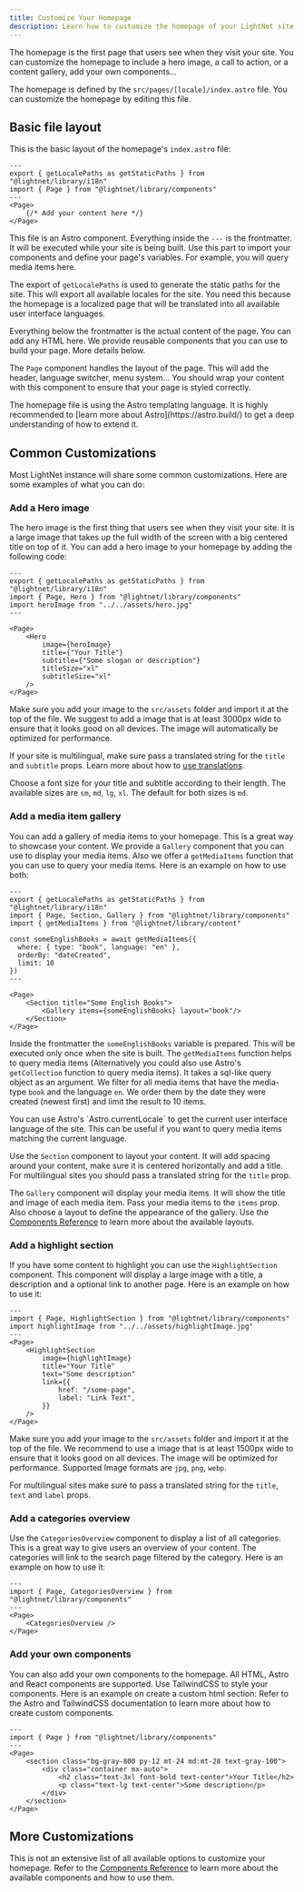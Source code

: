 ```yaml
---
title: Customize Your Homepage
description: Learn how to customize the homepage of your LightNet site.
---
```


The homepage is the first page that users see when they visit your site. You can customize the homepage to include a hero image, a call to action, or a content gallery, add your own components...

The homepage is defined by the `src/pages/[locale]/index.astro` file. You can customize the homepage by editing this file.

## Basic file layout

This is the basic layout of the homepage's `index.astro` file:

```astro title="src/pages/[locale]/index.astro"
---
export { getLocalePaths as getStaticPaths } from "@lightnet/library/i18n"
import { Page } from "@lightnet/library/components"
---
<Page>
    {/* Add your content here */}
</Page>
```

This file is an Astro component. Everything inside the `---` is the frontmatter. It will be executed while your site is being built. Use this part to import your components and define your page's variables. For example, you will query media items here.

The export of `getLocalePaths` is used to generate the static paths for the site. This will export all available locales for the site. You need this because the homepage is a localized page that will be translated into all available user interface languages.

Everything below the frontmatter is the actual content of the page. You can add any HTML here. We provide 
reusable components that you can use to build your page. More details below.

The `Page` component handles the layout of the page. This will add the header, language switcher, menu system... You should wrap your content with this component to ensure that your page is styled correctly.

<Aside type="tip">
The homepage file is using the Astro templating language. It is highly recommended to [learn more about Astro](https://astro.build/) to get a deep understanding of how to extend it.
</Aside>

## Common Customizations

Most LightNet instance will share some common customizations. Here are some examples of what you can do:

### Add a Hero image

The hero image is the first thing that users see when they visit your site. 
It is a large image that takes up the full width of the screen with a big centered title on top of it. 
You can add a hero image to your homepage by adding the following code:

```astro title="src/pages/[locale]/index.astro"
---
export { getLocalePaths as getStaticPaths } from "@lightnet/library/i18n"
import { Page, Hero } from "@lightnet/library/components"
import heroImage from "../../assets/hero.jpg"
---

<Page>
    <Hero
        image={heroImage}
        title={"Your Title"}
        subtitle={"Some slogan or description"}
        titleSize="xl"
        subtitleSize="xl"
    />
</Page>
```

Make sure you add your image to the `src/assets` folder and import it at the top of the file.
We suggest to add a image that is at least 3000px wide to ensure that it looks good on all devices.
The image will automatically be optimized for performance.

If your site is multilingual, make sure pass a translated string for the `title` and `subtitle` props. Learn 
more about how to [use translations](/build/i18n).

Choose a font size for your title and subtitle according to their length. The available sizes are `sm`, `md`, `lg`, `xl`.
The default for both sizes is `md`.


### Add a media item gallery

You can add a gallery of media items to your homepage. This is a great way to showcase your content.
We provide a `Gallery` component that you can use to display your media items. Also we offer a 
`getMediaItems` function that you can use to query your media items. Here is an example on how to use both:

```astro title="src/pages/[locale]/index.astro"
---
export { getLocalePaths as getStaticPaths } from "@lightnet/library/i18n"
import { Page, Section, Gallery } from "@lightnet/library/components"
import { getMediaItems } from "@lightnet/library/content"

const someEnglishBooks = await getMediaItems({
  where: { type: "book", language: "en" },
  orderBy: "dateCreated",
  limit: 10
})
---

<Page>
    <Section title="Some English Books">
        <Gallery items={someEnglishBooks} layout="book"/>
    </Section>
</Page>
```

Inside the frontmatter the `someEnglishBooks` variable is prepared. This will be executed only once when the site is built.
The `getMediaItems` function helps to query media items (Alternatively you could also use Astro's `getCollection` function to query media items). It takes a sql-like query object as an argument.
We filter for all media items that have the media-type `book` and the language `en`. We order them by the date they were created (newest first) and limit the result to 10 items.

<Aside type="tip">
You can use Astro's `Astro.currentLocale` to get the current user interface language of the site. This can be useful if you want to query media items matching the current language.
</Aside>

Use the `Section` component to layout your content. It will add spacing around your content, make sure it is centered horizontally
and add a title. For multilingual sites you should pass a translated string for the `title` prop.

The `Gallery` component will display your media items. It will show the title and image of each media item.
Pass your media items to the `items` prop. Also choose a layout to define the appearance of the gallery. Use the [Components Reference](/reference/components#gallery) to learn more about the available layouts.



### Add a highlight section

If you have some content to highlight you can use the `HighlightSection` component. This component will display a large image with a title, 
a description and a optional link to another page. Here is an example on how to use it:

```astro title="src/pages/[locale]/index.astro"
---
import { Page, HighlightSection } from "@lightnet/library/components"
import highlightImage from "../../assets/highlightImage.jpg"
---
<Page>
    <HighlightSection
        image={highlightImage}
        title="Your Title"
        text="Some description"
        link={{
            href: "/some-page",
            label: "Link Text",
        }}
    />
</Page>
```

Make sure you add your image to the `src/assets` folder and import it at the top of the file. 
We recommend to use a image that is at least 1500px wide to ensure that it looks good on all devices. The 
image will be optimized for performance. Supported Image formats are `jpg`, `png`, `webp`.

For multilingual sites make sure to pass a translated string for the `title`, `text` and `label` props.


### Add a categories overview

Use the `CategoriesOverview` component to display a list of all categories. This is a great way to give users an overview of your content.
The categories will link to the search page filtered by the category.
Here is an example on how to use it:

```astro title="src/pages/[locale]/index.astro"
---
import { Page, CategoriesOverview } from "@lightnet/library/components"
---
<Page>
    <CategoriesOverview />
</Page>
```

### Add your own components

You can also add your own components to the homepage. All HTML, Astro and React components are supported.
Use TailwindCSS to style your components. Here is an example on create a custom html section:
Refer to the Astro and TailwindCSS documentation to learn more about how to create custom components.

```astro title="src/pages/[locale]/index.astro"
---
import { Page } from "@lightnet/library/components"
---
<Page>
    <section class="bg-gray-800 py-12 mt-24 md:mt-28 text-gray-100">
        <div class="container mx-auto">
            <h2 class="text-3xl font-bold text-center">Your Title</h2>
            <p class="text-lg text-center">Some description</p>
        </div>
    </section>
</Page>
```

## More Customizations

This is not an extensive list of all available options to customize your homepage. 
Refer to the [Components Reference](/reference/components) to learn more about the available components and how to use them.
